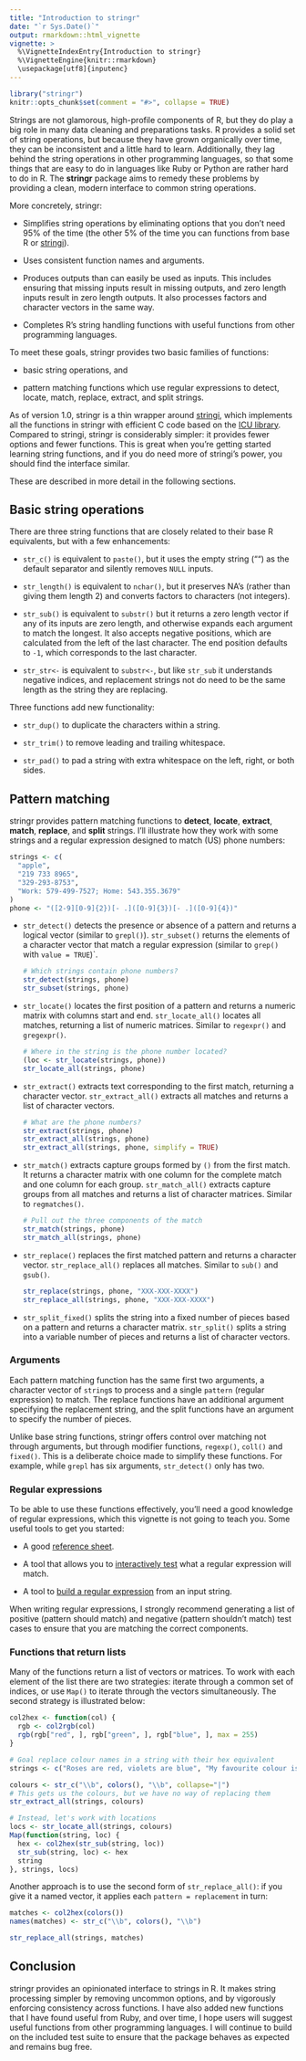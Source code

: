 ```yaml
---
title: "Introduction to stringr"
date: "`r Sys.Date()`"
output: rmarkdown::html_vignette
vignette: >
  %\VignetteIndexEntry{Introduction to stringr}
  %\VignetteEngine{knitr::rmarkdown}
  \usepackage[utf8]{inputenc}
---
```


```r
library("stringr")
knitr::opts_chunk$set(comment = "#>", collapse = TRUE)
```

Strings are not glamorous, high-profile components of R, but they do play a big role in many data cleaning and preparations tasks. R provides a solid set of string operations, but because they have grown organically over time, they can be inconsistent and a little hard to learn. Additionally, they lag behind the string operations in other programming languages, so that some things that are easy to do in languages like Ruby or Python are rather hard to do in R. The __stringr__ package aims to remedy these problems by providing a clean, modern interface to common string operations.

More concretely, stringr:

-   Simplifies string operations by eliminating options that you don't need 
    95% of the time (the other 5% of the time you can functions from base R or
    [stringi](https://github.com/Rexamine/stringi/)).

-   Uses consistent function names and arguments.

-   Produces outputs than can easily be used as inputs. This includes ensuring 
    that missing inputs result in missing outputs, and zero length inputs result 
    in zero length outputs. It also processes factors and character vectors in 
    the same way.

-   Completes R's string handling functions with useful functions from other 
    programming languages.

To meet these goals, stringr provides two basic families of functions:

-   basic string operations, and

-   pattern matching functions which use regular expressions to detect, locate, 
    match, replace, extract, and split strings.

As of version 1.0, stringr is a thin wrapper around [stringi](https://github.com/Rexamine/stringi/), which implements all the functions in stringr with efficient C code based on the [ICU library](http://site.icu-project.org).  Compared to stringi, stringr is considerably simpler: it provides fewer options and fewer functions. This is great when you're getting started learning string functions, and if you do need more of stringi's power, you should find the interface similar.

These are described in more detail in the following sections.

## Basic string operations

There are three string functions that are closely related to their base R equivalents, but with a few enhancements:

-   `str_c()` is equivalent to `paste()`, but it uses the empty string ("") as 
    the default separator and silently removes `NULL` inputs.

-   `str_length()` is equivalent to `nchar()`, but it preserves NA's (rather than 
     giving them length 2) and converts factors to characters (not integers).

-   `str_sub()` is equivalent to `substr()` but it returns a zero length vector 
    if any of its inputs are zero length, and otherwise expands each argument to
    match the longest. It also accepts negative positions, which are calculated 
    from the left of the last character. The end position defaults to `-1`, 
    which corresponds to the last character.

-   `str_str<-` is equivalent to `substr<-`, but like `str_sub` it understands 
    negative indices, and replacement strings not do need to be the same length 
    as the string they are replacing.

Three functions add new functionality:

-   `str_dup()` to duplicate the characters within a string.

-   `str_trim()` to remove leading and trailing whitespace.

-   `str_pad()` to pad a string with extra whitespace on the left, right, or both sides.

## Pattern matching

stringr provides pattern matching functions to **detect**, **locate**, **extract**, **match**, **replace**, and **split** strings. I'll illustrate how they work with some strings and a regular expression designed to match (US) phone numbers:

```r
strings <- c(
  "apple", 
  "219 733 8965", 
  "329-293-8753", 
  "Work: 579-499-7527; Home: 543.355.3679"
)
phone <- "([2-9][0-9]{2})[- .]([0-9]{3})[- .]([0-9]{4})"
```

-   `str_detect()` detects the presence or absence of a pattern and returns a 
    logical vector (similar to `grepl()`). `str_subset()` returns the elements
    of a character vector that match a regular expression (similar to `grep()` 
    with `value = TRUE`)`.
    
    ```r
    # Which strings contain phone numbers?
    str_detect(strings, phone)
    str_subset(strings, phone)
    ```

-   `str_locate()` locates the first position of a pattern and returns a numeric 
    matrix with columns start and end. `str_locate_all()` locates all matches, 
    returning a list of numeric matrices. Similar to `regexpr()` and `gregexpr()`.

    ```r
    # Where in the string is the phone number located?
    (loc <- str_locate(strings, phone))
    str_locate_all(strings, phone)
    ```

-   `str_extract()` extracts text corresponding to the first match, returning a 
    character vector. `str_extract_all()` extracts all matches and returns a 
    list of character vectors.

    ```r
    # What are the phone numbers?
    str_extract(strings, phone)
    str_extract_all(strings, phone)
    str_extract_all(strings, phone, simplify = TRUE)
    ```

-   `str_match()` extracts capture groups formed by `()` from the first match. 
    It returns a character matrix with one column for the complete match and 
    one column for each group. `str_match_all()` extracts capture groups from 
    all matches and returns a list of character matrices. Similar to 
    `regmatches()`.

    ```r
    # Pull out the three components of the match
    str_match(strings, phone)
    str_match_all(strings, phone)
    ```

-   `str_replace()` replaces the first matched pattern and returns a character
    vector. `str_replace_all()` replaces all matches. Similar to `sub()` and 
    `gsub()`.

    ```r
    str_replace(strings, phone, "XXX-XXX-XXXX")
    str_replace_all(strings, phone, "XXX-XXX-XXXX")
    ```

-   `str_split_fixed()` splits the string into a fixed number of pieces based 
    on a pattern and returns a character matrix. `str_split()` splits a string 
    into a variable number of pieces and returns a list of character vectors.

### Arguments

Each pattern matching function has the same first two arguments, a character vector of `string`s to process and a single `pattern` (regular expression) to match. The replace functions have an additional argument specifying the replacement string, and the split functions have an argument to specify the number of pieces.

Unlike base string functions, stringr offers control over matching not through arguments, but through modifier functions, `regexp()`, `coll()` and `fixed()`.  This is a deliberate choice made to simplify these functions. For example, while `grepl` has six arguments, `str_detect()` only has two.

### Regular expressions

To be able to use these functions effectively, you'll need a good knowledge of regular expressions, which this vignette is not going to teach you. Some useful tools to get you started:

-   A good [reference sheet](http://www.regular-expressions.info/reference.html).

-   A tool that allows you to [interactively test](http://gskinner.com/RegExr/)
    what a regular expression will match.

-   A tool to [build a regular expression](http://www.txt2re.com) from an 
    input string.

When writing regular expressions, I strongly recommend generating a list of positive (pattern should match) and negative (pattern shouldn't match) test cases to ensure that you are matching the correct components.

### Functions that return lists

Many of the functions return a list of vectors or matrices. To work with each element of the list there are two strategies: iterate through a common set of indices, or use `Map()` to iterate through the vectors simultaneously. The second strategy is illustrated below:

```r
col2hex <- function(col) {
  rgb <- col2rgb(col)
  rgb(rgb["red", ], rgb["green", ], rgb["blue", ], max = 255)
}

# Goal replace colour names in a string with their hex equivalent
strings <- c("Roses are red, violets are blue", "My favourite colour is green")

colours <- str_c("\\b", colors(), "\\b", collapse="|")
# This gets us the colours, but we have no way of replacing them
str_extract_all(strings, colours)

# Instead, let's work with locations
locs <- str_locate_all(strings, colours)
Map(function(string, loc) {
  hex <- col2hex(str_sub(string, loc))
  str_sub(string, loc) <- hex
  string
}, strings, locs)
```

Another approach is to use the second form of `str_replace_all()`: if you give it a named vector, it applies each `pattern = replacement` in turn:

```r
matches <- col2hex(colors())
names(matches) <- str_c("\\b", colors(), "\\b")

str_replace_all(strings, matches)
```

## Conclusion

stringr provides an opinionated interface to strings in R. It makes string processing simpler by removing uncommon options, and by vigorously enforcing consistency across functions. I have also added new functions that I have found useful from Ruby, and over time, I hope users will suggest useful functions from other programming languages. I will continue to build on the included test suite to ensure that the package behaves as expected and remains bug free.
